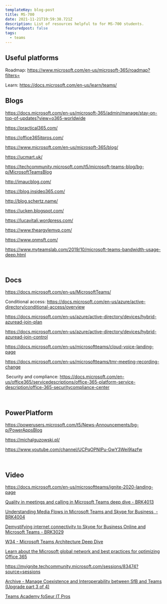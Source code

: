 ```yaml
---
templateKey: blog-post
title: MS-700
date: 2021-11-21T19:59:38.721Z
description: List of resources helpful to for MS-700 students.
featuredpost: false
tags:
  - teams
---
```

## Useful platforms

Roadmap: <https://www.microsoft.com/en-us/microsoft-365/roadmap?filters=> 

Learn: <https://docs.microsoft.com/en-us/learn/teams/> 

## Blogs

<https://docs.microsoft.com/en-us/microsoft-365/admin/manage/stay-on-top-of-updates?view=o365-worldwide> 

<https://practical365.com/> 

<https://office365itpros.com/> 

<https://www.microsoft.com/en-us/microsoft-365/blog/> 

<https://ucmart.uk/> 

<https://techcommunity.microsoft.com/t5/microsoft-teams-blog/bg-p/MicrosoftTeamsBlog> 

<http://imaucblog.com/> 

<https://blog.insideo365.com/> 

<http://blog.schertz.name/> 

<https://ucken.blogspot.com/> 

<https://lucavitali.wordpress.com/> 

<https://www.theargylemvp.com/> 

<https://www.onmsft.com/> 

<https://www.myteamslab.com/2019/10/microsoft-teams-bandwidth-usage-deep.html> 

  

## Docs

<https://docs.microsoft.com/en-us/MicrosoftTeams/> 

Conditional access: <https://docs.microsoft.com/en-us/azure/active-directory/conditional-access/overview> 

<https://docs.microsoft.com/en-us/azure/active-directory/devices/hybrid-azuread-join-plan> 

<https://docs.microsoft.com/en-us/azure/active-directory/devices/hybrid-azuread-join-control> 

<https://docs.microsoft.com/en-us/microsoftteams/cloud-voice-landing-page> 

<https://docs.microsoft.com/en-us/microsoftteams/tmr-meeting-recording-change> 

 Security and compliance: <https://docs.microsoft.com/en-us/office365/servicedescriptions/office-365-platform-service-description/office-365-securitycompliance-center> 

  

## PowerPlatform 

<https://powerusers.microsoft.com/t5/News-Announcements/bg-p/PowerAppsBlog> 

<https://michalguzowski.pl/> 

<https://www.youtube.com/channel/UCPqOPNIPu-GwY3Wei9lazfw> 

  

## Video

<https://docs.microsoft.com/en-us/microsoftteams/ignite-2020-landing-page> 

[Quality in meetings and calling in Microsoft Teams deep dive - BRK4013](https://youtu.be/oTCVoBYnHNk) 

[Understanding Media Flows in Microsoft Teams and Skype for Business  - BRK4004](https://youtu.be/aD5mUg2ZzLQ) 

[Demystifying internet connectivity to Skype for Business Online and Microsoft Teams - BRK3029](https://youtu.be/Vy0eigN0Dzs) 

[W34 - Microsoft Teams Architecture Deep Dive](https://youtu.be/FKjaCj10D68) 

[Learn about the Microsoft global network and best practices for optimizing Office 365](https://youtu.be/lZwvitkvg6A) 

<https://myignite.techcommunity.microsoft.com/sessions/83474?source=sessions>  

[Archive - Manage Coexistence and Interoperability between SfB and Teams (Upgrade part 3 of 4)](https://youtu.be/wEc9u4S3GIA) 

[Teams Academy foSeur IT Pros](https://www.youtube.com/playlist?list=PLaSOUojkSiGnKuE30ckcjnDVkMNqDv0Vl)
